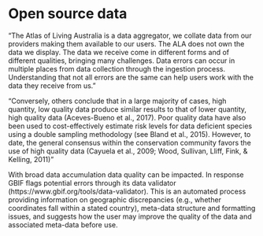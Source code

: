 # Open source data

"The Atlas of Living Australia is a data aggregator, we collate data from our
providers making them available to our users. The ALA does not own the data we
display. The data we receive come in different forms and of different qualities,
bringing many challenges. Data errors can occur in multiple places from data
collection through the ingestion process. Understanding that not all errors are
the same can help users work with the data they receive from us. "

"Conversely, others conclude that in a large majority of cases, high quantity,
low quality data produce similar results to that of lower quantity, high quality
data (Aceves-Bueno et al., 2017). Poor quality data have also been used to
cost-effectively estimate risk levels for data deficient species using a double
sampling methodology (see Bland et al., 2015). However, to date, the general
consensus within the conservation community favors the use of high quality data
(Cayuela et al., 2009; Wood, Sullivan, Lliff, Fink, & Kelling, 2011) "

With broad data accumulation data quality can be impacted. In response GBIF
flags potential errors through its data validator
(https://www.gbif.org/tools/data-validator). This is an automated process
providing information on geographic discrepancies (e.g., whether coordinates
fall within a stated country), meta-data structure and formatting issues, and
suggests how the user may improve the quality of the data and associated
meta-data before use. 